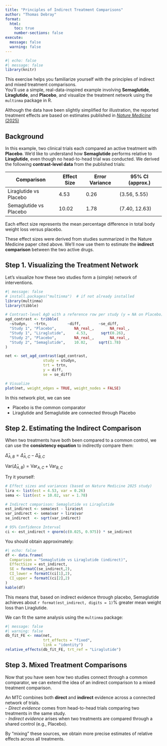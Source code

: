 ```yaml
---
title: "Principles of Indirect Treatment Comparisons"
author: "Thomas Debray"
format:
  html:
    toc: true
    number-sections: false
execute:
  message: false
  warning: false
---
```


```r
#| echo: false
#| message: false
library(knitr)
```

This exercise helps you familiarize yourself with the principles of indirect and mixed treatment comparisons.  
You’ll use a simple, real-data-inspired example involving **Semaglutide**, **Liraglutide**, and **Placebo**, and visualize the treatment network using the `multinma` package in R.

Although the data have been slightly simplified for illustration, the reported treatment effects are based on estimates published in [*Nature Medicine* (2025)](https://www.nature.com/articles/s41591-025-03978-z) 

## Background

In this example, two clinical trials each compared an active treatment with **Placebo**.  We’d like to understand how **Semaglutide** performs relative to **Liraglutide**, even though no head-to-head trial was conducted.  We derived the following **contrast-level data** from the published trials:


| Comparison             | Effect Size | Error Variance | 95% CI (approx.)     |
|-------------------------|-------------|----------------|----------------------|
| Liraglutide vs Placebo  | 4.53        | 0.26           | (3.56, 5.55)         |
| Semaglutide vs Placebo  | 10.02       | 1.78           | (7.40, 12.63)        |

Each effect size represents the mean percentage difference in total body weight loss versus placebo. 

These effect sizes were derived from studies summarized in the Nature Medicine paper cited above.  We’ll now use them to estimate the **indirect comparison** between the two active drugs.

## Step 1. Visualizing the Treatment Network
Let’s visualize how these two studies form a (simple) network of interventions.

```r
#| message: false
# install.packages("multinma")  # if not already installed
library(multinma)
library(tibble)

# Contrast-level AgD with a reference row per study (y = NA on Placebo)
agd_contrast <- tribble(
  ~studyn,   ~trtn,         ~diff,        ~se_diff,
  "Study 1", "Placebo",        NA_real_,       NA_real_,
  "Study 1", "Liraglutide",     4.53,      sqrt(0.26),
  "Study 2", "Placebo",        NA_real_,       NA_real_,
  "Study 2", "Semaglutide",    10.02,     sqrt(1.78)
)

net <- set_agd_contrast(agd_contrast,
                 study = studyn,
                 trt = trtn,
                 y = diff,
                 se = se_diff)

# Visualize
plot(net, weight_edges = TRUE, weight_nodes = FALSE)
```
In this network plot, we can see

* Placebo is the common comparator
* Liraglutide and Semaglutide are connected through Placebo

## Step 2. Estimating the Indirect Comparison

When two treatments have both been compared to a common control, we can use the **consistency equation** to indirectly compare them:

$\hat{\Delta}_{A,B} = \hat{\Delta}_{A,C} - \hat{\Delta}_{B,C}$

$\text{Var}(\hat{\Delta}_{A,B}) = \text{Var}_{A,C} + \text{Var}_{B,C}$

Try it yourself:

```r
# Effect sizes and variances (based on Nature Medicine 2025 study)
lira <- list(est = 4.53, var = 0.26)
sema <- list(est = 10.02, var = 1.78)

# Indirect comparison: Semaglutide vs Liraglutide
est_indirect <- sema$est - lira$est
var_indirect <- sema$var + lira$var
se_indirect  <- sqrt(var_indirect)

# 95% Confidence Interval
ci <- est_indirect + qnorm(c(0.025, 0.975)) * se_indirect
```

You should obtain approximately:

```r
#| echo: false
df <- data.frame(
  Comparison = "Semaglutide vs Liraglutide (indirect)",
  EffectSize = est_indirect,
  SE = formatC(se_indirect,2),
  CI_lower = formatC(ci[1],2),
  CI_upper = formatC(ci[2],2)
)
kable(df)
```

This means that, based on indirect evidence through placebo, Semaglutide achieves about `r format(est_indirect, digits = 1)`% greater mean weight loss than Liraglutide.

We can fit the same analysis using the `multinma` package:

```r
#| message: false
#| warning: false
db_fit_FE <- nma(net, 
                 trt_effects = "fixed",
                 link = "identity")
relative_effects(db_fit_FE, trt_ref = "Liraglutide")
```

## Step 3. Mixed Treatment Comparisons

Now that you have seen how two studies connect through a common comparator, we can extend the idea of an indirect comparison to a mixed treatment comparison.

An MTC combines both **direct** and **indirect** evidence across a connected network of trials.  
- *Direct evidence* comes from head-to-head trials comparing two treatments in the same study.  
- *Indirect evidence* arises when two treatments are compared through a shared control (e.g., Placebo).  

By "mixing" these sources, we obtain more precise estimates of relative effects across all treatments.

